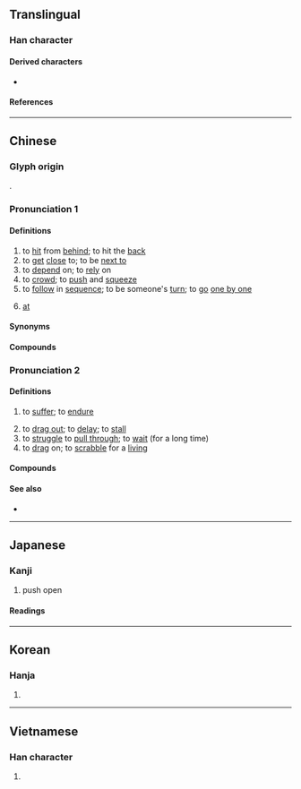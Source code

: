 {{also|捱}}
{{character info/new}}
==Translingual==

===Han character===
{{Han char|rn=64|rad=手|as=07|sn=10|four=53034|canj=QIOK|ids=⿰扌矣}}

====Derived characters====
* {{l|mul|[[𫫃]], [[𮐉]]}}

====References====
{{Han ref|kx=0431.180|dkj=12082|dj=0780.250|hdz=31888.050|uh=6328}}

----

==Chinese==
{{zh-forms}}

===Glyph origin===
{{Han etym}}
{{Han compound|手|矣|alt1=扌|ls=psc|c1=s|c2=p}}.

===Pronunciation 1===
{{zh-pron
|m=āi
|c=aai1,oi2
|h=pfs=âi
|md=ăi
|mn=qz,xm,twv:oe/tw,zz:e
|w=1a,1e
|w_note=1a - vernacular; 1e - literary
|mc=y
|oc=y
|cat=v,prep
}}{{attention|nan|Needs to be split: <!--|mn=ai/qz,xm,twv:oe/tw,zz:e/twv:hôe
|mn_note=ai - literary; oe/e - vernacular-->}}

====Definitions====
{{zh-hanzi}}

# to [[hit]] from [[behind]]; to hit the [[back]]
# to [[get]] [[close]] to; to be [[next to]]
# to [[depend]] on; to [[rely]] on
# to [[crowd]]; to [[push]] and [[squeeze]]
# to [[follow]] in [[sequence]]; to be someone's [[turn]]; to [[go]] [[one by one]]
# {{lb|zh|dialectal Mandarin}} [[at]]

====Synonyms====
{{zh-dial|在}}

====Compounds====
{{zh-der|挨三頂五|挨人兒|挨個兒|挨光|挨刀的|挨呲|挨家|挨家挨戶|挨山塞海|挨戶|挨挨兒|挨次|挨滿|挨肩|挨肩兒|挨肩搭背|挨肩擦背|挨肩擦膀|挨肩擦臉|挨肩疊背|挨親兒|挨身|挨近|挨門|挨門挨戶|挨門逐戶|挨靠|挨風緝縫|排門挨戶|沿門挨戶}}

===Pronunciation 2===
{{zh-pron
|m=挨
|c=ngaai4
|h=pfs=ngai
|md=ă̤
|w=1e
|cat=v
}}

====Definitions====
{{zh-hanzi}}

# to [[suffer]]; to [[endure]]
#: {{zh-x|挨餓|to '''suffer''' from hunger}}
# to [[drag out]]; to [[delay]]; to [[stall]]
# to [[struggle]] to [[pull through]]; to [[wait]] (for a long time)
# to [[drag]] on; to [[scrabble]] for a [[living]]

====Compounds====
{{zh-der|延挨|忍飢挨餓|挨延|挨呲|挨打|挨打受罵|挨挨搶搶|挨挨桚桚|挨挨蹭蹭|挨捕|挨排|挨揍|挨擠|挨棍子|挨滿|挨磨|挨罵|挨著|挨靠|挨風緝縫|挨餓|挨餓受凍|挨鬧|東挨西撞}}

====See also====
* {{zh-l|捱}}

{{zh-cat|Elementary|Intermediate}}

----

==Japanese==

===Kanji===
{{ja-kanji|grade=c|rs=手07}}

# push open

====Readings====
{{ja-readings
|goon=え
|kanon=あい
|kun=ひら-く
}}

----

==Korean==

===Hanja===
{{ko-hanja|hangeul=애|eumhun=|mr=ae|y=ay}}

# {{defn|lang=ko|sort=手07}}

----

==Vietnamese==

===Han character===
{{vi-hantu|[[ai]], [[ẩy]]|rs=手07}}

# {{defn|lang=vi}}